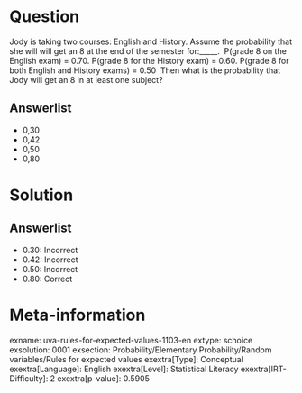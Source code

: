 Question
========

Jody is taking two courses: English and History. Assume the probability that she will will get an 8 at the end of the semester for:_____. \ P(grade 8 on the English exam) = 0.70. P(grade 8 for the History exam) = 0.60. P(grade 8 for both English and History exams) = 0.50 \ Then what is the probability that Jody will get an 8 in at least one subject?

Answerlist
----------

* 0,30
* 0,42
* 0,50
* 0,80

Solution
========

Answerlist
----------

* 0.30: Incorrect
* 0.42: Incorrect
* 0.50: Incorrect
* 0.80: Correct

Meta-information
================
exname: uva-rules-for-expected-values-1103-en
extype: schoice
exsolution: 0001
exsection: Probability/Elementary Probability/Random variables/Rules for expected values
exextra[Type]: Conceptual
exextra[Language]: English
exextra[Level]: Statistical Literacy
exextra[IRT-Difficulty]: 2
exextra[p-value]: 0.5905
